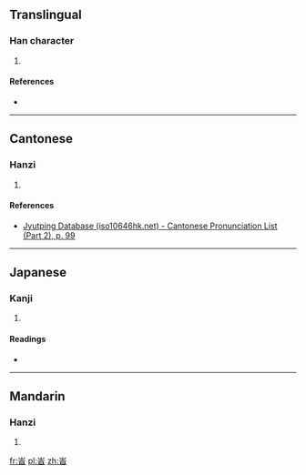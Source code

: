 ==Translingual==

===Han character===
{{Han char|rn=46|rad=山|as=06|sn=9|four=|canj=山卜日 (UYA)|ids=⿳[[山]][[亠]][[日]]}}

# {{defn|Han|sort=山06}}

====References====
* {{Han ref|kx=0310.330|dkj=08045|hdz=10771.130|uh=5CD5|ud=23765}}

----

==Cantonese==

===Hanzi===
{{yue-hanzi|jyut=[[si4]]|y=si4}}

# {{defn|lang=yue|sort=山06}}

====References====
* [http://www.iso10646hk.net/jp/document/download.jsp Jyutping Database (iso10646hk.net) - Cantonese Pronunciation List (Part 2), p. 99]

----

==Japanese==

===Kanji===
{{ja-kanji|grade=|rs=山06}}

# {{defn|lang=ja|sort=山06}}

====Readings====
* {{ja-readings|on=[[し]] (shi)|kun=}}

----

==Mandarin==

===Hanzi===
{{cmn-hanzi|pin=[[shí]] ([[shi2]])|wg=shih<sup>2</sup>}}

# {{defn|lang=cmn|sort=山06}}

[[fr:峕]]
[[pl:峕]]
[[zh:峕]]